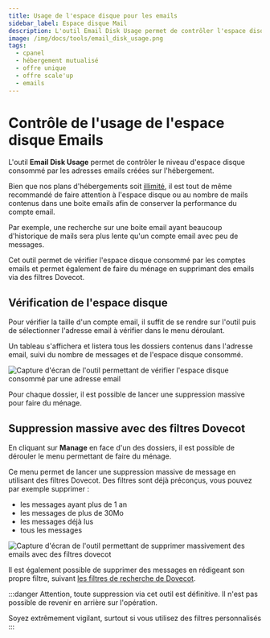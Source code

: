 ```yaml
---
title: Usage de l'espace disque pour les emails
sidebar_label: Espace disque Mail
description: L'outil Email Disk Usage permet de contrôler l'espace disque consommé par les adresses emails
image: /img/docs/tools/email_disk_usage.png
tags:
  - cpanel
  - hébergement mutualisé
  - offre unique
  - offre scale'up
  - emails
---
```


# Contrôle de l'usage de l'espace disque Emails

L'outil **Email Disk Usage** permet de contrôler le niveau d'espace disque consommé par les adresses emails créées sur
l'hébergement.

Bien que nos plans d'hébergements soit [illimité](https://www.o2switch.fr/hebergement-illimite/),
il est tout de même recommandé de faire attention à l'espace disque ou au nombre de mails contenus dans une boite emails
afin de conserver la performance du compte email.

Par exemple, une recherche sur une boite email ayant beaucoup d'historique de mails sera  plus lente qu'un compte
email avec peu de messages.

Cet outil permet de vérifier l'espace disque consommé par les comptes emails et permet également de faire du ménage
en supprimant des emails via des filtres Dovecot.

<PreviewToolCard tool='email_disk_usage' />

## Vérification de l'espace disque

Pour vérifier la taille d'un compte email, il suffit de se rendre sur l'outil puis de sélectionner l'adresse email à
vérifier dans le menu déroulant.

Un tableau s'affichera et listera tous les dossiers contenus dans l'adresse email, suivi du nombre de messages et de
l'espace disque consommé.

<Image
    src="/img/docs/cpanel/emails/controle-espace-disque-email.png"
    title="Espace disque consommé par l'adresse email"
    caption="Contrôle de l'espace disque consommé par l'adresse email"
    alt="Capture d'écran de l'outil permettant de vérifier l'espace disque consommé par une adresse email"
/>

Pour chaque dossier, il est possible de lancer une suppression massive pour faire du ménage.

## Suppression massive avec des filtres Dovecot

En cliquant sur **Manage** en face d'un des dossiers, il est possible de dérouler le menu permettant de faire du
ménage.

Ce menu permet de lancer une suppression massive de message en utilisant des filtres Dovecot. Des filtres sont
déjà préconçus, vous pouvez par exemple supprimer :
  * les messages ayant plus de 1 an
  * les messages de plus de 30Mo
  * les messages déjà lus
  * tous les messages

<Image
    src="/img/docs/cpanel/emails/email-suppression-massive.png"
    title="Les filtres pour supprimer massivement des emails"
    caption="L'outil pour supprimer massivement des emails à partir de filtre Dovecot pour faire du ménage"
    alt="Capture d'écran de l'outil permettant de supprimer massivement des emails avec des filtres dovecot"
/>

Il est également possible de supprimer des messages en rédigeant son propre filtre, suivant [les filtres de recherche
de Dovecot](https://doc.dovecot.org/main/core/man/doveadm-search-query.7.html).

:::danger
Attention, toute suppression via cet outil est définitive. Il n'est pas possible de revenir en arrière sur l'opération.

Soyez extrêmement vigilant, surtout si vous utilisez des filtres personnalisés
:::